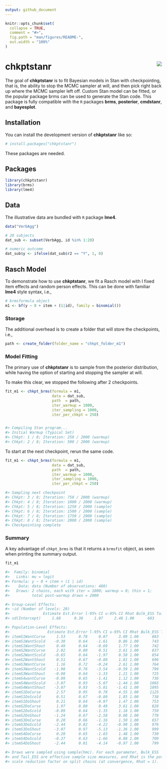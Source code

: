 ```yaml
---
output: github_document
---
```


```r
knitr::opts_chunk$set(
  collapse = TRUE,
  comment = "#>",
  fig.path = "man/figures/README-",
  out.width = "100%"
)
```

# chkptstanr <img src="man/figures/logo.png" align="right" />

The goal of **chkptstanr** is to fit Bayesian models in Stan with checkpointing, 
that is, the ability to stop the MCMC sampler at will, and then pick
right back up where the MCMC sampler left off. Custom Stan model can be fitted,
or the popular package brms can be used to generate the Stan code. This 
package is fully compatible with the `R` packages **brms**, **posterior**, 
**cmdstanr**, and **bayesplot**. 

## Installation

You can install the development version of **chkptstanr** like so:

``` r
# install.packages("chkptstanr")
```

These packages are needed.

## Packages
```r
library(chkptstanr)
library(brms)
library(lme4)
```

## Data

The illustrative data are bundled with `R` package **lme4**.

```r
data("VerbAgg")

# 20 subjects
dat_sub <- subset(VerbAgg, id %in% 1:20)

# numeric outcome
dat_sub$y <- ifelse(dat_sub$r2 == "Y", 1, 0)
```



## Rasch Model

To demonstrate how to use **chkptstanr**, we fit a Rasch model with I 
fixed item effects and random person effects. This can be done
with familiar **lme4** style syntax, i.e., 


```r
# brmsformula object
m1 <- bf(y ~ 0 + item + (1|id), family = binomial())
```
 

### Storage


The additional overhead is to create a folder that will store the checkpoints, i.e., 


```r
path <- create_folder(folder_name = "chkpt_folder_m1")
```

### Model Fitting

The primary use of **chkptstanr** is to sample from the posterior distribution, while
having the option of starting and stopping the sampler at will. 

To make this clear, we stopped the following after 2 checkpoints.

```r
fit_m1 <- chkpt_brms(formula = m1, 
                     data = dat_sub,
                     path  = path,
                     iter_warmup = 1000,
                     iter_sampling = 1000,
                     iter_per_chkpt = 250)


#> Compiling Stan program...
#> Initial Warmup (Typical Set)
#> Chkpt: 1 / 8; Iteration: 250 / 2000 (warmup)
#> Chkpt: 2 / 8; Iteration: 500 / 2000 (warmup)
```

To start at the next checkpoint, rerun the same code.

```r
fit_m1 <- chkpt_brms(formula = m1, 
                     data = dat_sub,
                     path  = path,
                     iter_warmup = 1000,
                     iter_sampling = 1000,
                     iter_per_chkpt = 250)

#> Sampling next checkpoint
#> Chkpt: 3 / 8; Iteration: 750 / 2000 (warmup)
#> Chkpt: 4 / 8; Iteration: 1000 / 2000 (warmup)
#> Chkpt: 5 / 8; Iteration: 1250 / 2000 (sample)
#> Chkpt: 6 / 8; Iteration: 1500 / 2000 (sample)
#> Chkpt: 7 / 8; Iteration: 1750 / 2000 (sample)
#> Chkpt: 8 / 8; Iteration: 2000 / 2000 (sample)
#> Checkpointing complete
```

### Summary

A key advantage of `chkpt_brms` is that it returns a `brmsfit` object, as seen when printing the summary output.


```r
fit_m1

#>  Family: binomial 
#>   Links: mu = logit 
#> Formula: y ~ 0 + item + (1 | id) 
#>    Data: data (Number of observations: 480) 
#>   Draws: 2 chains, each with iter = 1000; warmup = 0; thin = 1;
#>          total post-warmup draws = 2000

#> Group-Level Effects: 
#> ~id (Number of levels: 20) 
#>               Estimate Est.Error l-95% CI u-95% CI Rhat Bulk_ESS Tail_ESS
#> sd(Intercept)     1.68      0.36     1.07     2.46 1.00      683      742

#> Population-Level Effects: 
#>                 Estimate Est.Error l-95% CI u-95% CI Rhat Bulk_ESS Tail_ESS
#> itemS1WantCurse     1.53      0.78     0.07     3.09 1.00      883     1034
#> itemS1WantScold    -0.38      0.64    -1.61     0.86 1.00      743      888
#> itemS1WantShout     0.49      0.64    -0.69     1.77 1.00      742     1084
#> itemS2WantCurse     2.02      0.80     0.51     3.61 1.00      837      939
#> itemS2WantScold    -0.65      0.64    -1.97     0.58 1.00      854     1001
#> itemS2WantShout     0.51      0.67    -0.80     1.81 1.00      696      931
#> itemS3WantCurse     1.16      0.72    -0.24     2.61 1.00      764     1169
#> itemS3WantScold    -1.98      0.76    -3.54    -0.59 1.00      799     1122
#> itemS3WantShout    -0.08      0.64    -1.33     1.21 1.00      725     1109
#> itemS4wantCurse    -0.09      0.65    -1.41     1.12 1.00      736     1007
#> itemS4WantScold    -3.07      0.93    -5.07    -1.44 1.00     1065     1131
#> itemS4WantShout    -3.07      0.93    -5.01    -1.41 1.00     1095     1250
#> itemS1DoCurse       2.57      0.95     0.78     4.55 1.00     1125      988
#> itemS1DoScold       0.51      0.67    -0.80     1.85 1.00      738     1085
#> itemS1DoShout       0.21      0.64    -0.97     1.47 1.00      753     1241
#> itemS2DoCurse       1.97      0.80     0.49     3.61 1.00      828     1088
#> itemS2DoScold      -0.09      0.64    -1.35     1.18 1.00      759      991
#> itemS2DoShout      -1.24      0.67    -2.58     0.08 1.00      778      903
#> itemS3DoCurse       0.20      0.66    -1.16     1.50 1.00      657     1091
#> itemS3DoScold      -2.44      0.82    -4.22    -0.98 1.00      976     1012
#> itemS3DoShout      -3.07      0.97    -5.13    -1.36 1.00      999     1186
#> itemS4DoCurse       0.20      0.65    -1.03     1.48 1.00      730     1307
#> itemS4DoScold      -0.37      0.63    -1.66     0.88 1.00      709     1064
#> itemS4DoShout      -2.44      0.81    -4.14    -0.97 1.00      799     1077

#> Draws were sampled using sample(hmc). For each parameter, Bulk_ESS
#> and Tail_ESS are effective sample size measures, and Rhat is the potential
#> scale reduction factor on split chains (at convergence, Rhat = 1).
```